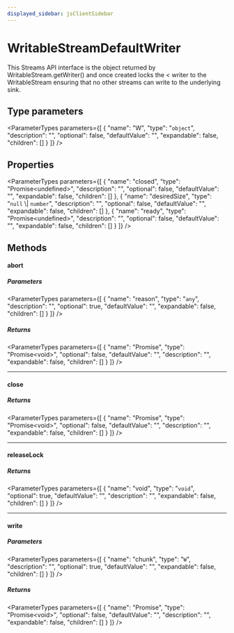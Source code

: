 ```yaml
---
displayed_sidebar: jsClientSidebar
---
```



# WritableStreamDefaultWriter

This Streams API interface is the object returned by
WritableStream.getWriter() and once created locks the &#60; writer to the
WritableStream ensuring that no other streams can write to the underlying
sink.

## Type parameters

<ParameterTypes parameters={[
  {
    "name": "W",
    "type": "`object`",
    "description": "",
    "optional": false,
    "defaultValue": "",
    "expandable": false,
    "children": []
  }
]} />

## Properties

<ParameterTypes parameters={[
  {
    "name": "closed",
    "type": "Promise&#60;undefined&#62;",
    "description": "",
    "optional": false,
    "defaultValue": "",
    "expandable": false,
    "children": []
  },
  {
    "name": "desiredSize",
    "type": "`null` \\| `number`",
    "description": "",
    "optional": false,
    "defaultValue": "",
    "expandable": false,
    "children": []
  },
  {
    "name": "ready",
    "type": "Promise&#60;undefined&#62;",
    "description": "",
    "optional": false,
    "defaultValue": "",
    "expandable": false,
    "children": []
  }
]} />

## Methods

#### abort

##### Parameters

<ParameterTypes parameters={[
  {
    "name": "reason",
    "type": "`any`",
    "description": "",
    "optional": true,
    "defaultValue": "",
    "expandable": false,
    "children": []
  }
]} />

##### Returns

<ParameterTypes parameters={[
  {
    "name": "Promise",
    "type": "Promise&#60;void&#62;",
    "optional": false,
    "defaultValue": "",
    "description": "",
    "expandable": false,
    "children": []
  }
]} />

___

#### close

##### Returns

<ParameterTypes parameters={[
  {
    "name": "Promise",
    "type": "Promise&#60;void&#62;",
    "optional": false,
    "defaultValue": "",
    "description": "",
    "expandable": false,
    "children": []
  }
]} />

___

#### releaseLock

##### Returns

<ParameterTypes parameters={[
  {
    "name": "void",
    "type": "`void`",
    "optional": true,
    "defaultValue": "",
    "description": "",
    "expandable": false,
    "children": []
  }
]} />

___

#### write

##### Parameters

<ParameterTypes parameters={[
  {
    "name": "chunk",
    "type": "`W`",
    "description": "",
    "optional": true,
    "defaultValue": "",
    "expandable": false,
    "children": []
  }
]} />

##### Returns

<ParameterTypes parameters={[
  {
    "name": "Promise",
    "type": "Promise&#60;void&#62;",
    "optional": false,
    "defaultValue": "",
    "description": "",
    "expandable": false,
    "children": []
  }
]} />
